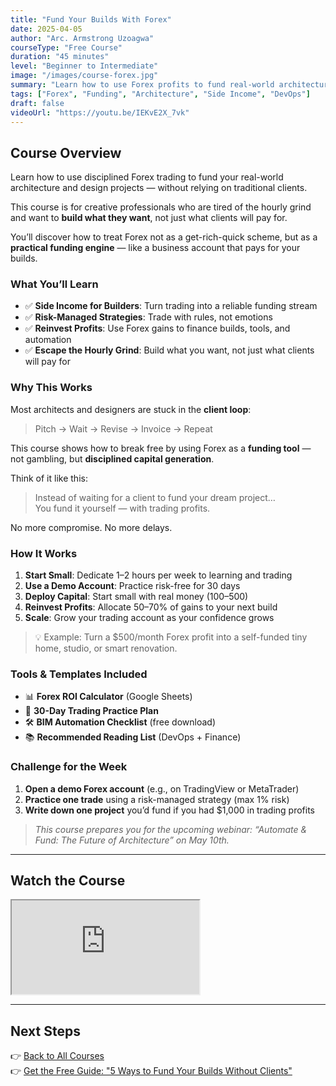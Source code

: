 ```yaml
---
title: "Fund Your Builds With Forex"
date: 2025-04-05
author: "Arc. Armstrong Uzoagwa"
courseType: "Free Course"
duration: "45 minutes"
level: "Beginner to Intermediate"
image: "/images/course-forex.jpg"
summary: "Learn how to use Forex profits to fund real-world architecture projects — without client dependency."
tags: ["Forex", "Funding", "Architecture", "Side Income", "DevOps"]
draft: false
videoUrl: "https://youtu.be/IEKvE2X_7vk"
---
```


## Course Overview

Learn how to use disciplined Forex trading to fund your real-world architecture and design projects — without relying on traditional clients.

This course is for creative professionals who are tired of the hourly grind and want to **build what they want**, not just what clients will pay for.

You’ll discover how to treat Forex not as a get-rich-quick scheme, but as a **practical funding engine** — like a business account that pays for your builds.

### What You’ll Learn

- ✅ **Side Income for Builders**: Turn trading into a reliable funding stream
- ✅ **Risk-Managed Strategies**: Trade with rules, not emotions
- ✅ **Reinvest Profits**: Use Forex gains to finance builds, tools, and automation
- ✅ **Escape the Hourly Grind**: Build what you want, not just what clients will pay for

### Why This Works

Most architects and designers are stuck in the **client loop**:
> Pitch → Wait → Revise → Invoice → Repeat

This course shows how to break free by using Forex as a **funding tool** — not gambling, but **disciplined capital generation**.

Think of it like this:
> Instead of waiting for a client to fund your dream project…  
> You fund it yourself — with trading profits.

No more compromise. No more delays.

### How It Works

1. **Start Small**: Dedicate 1–2 hours per week to learning and trading
2. **Use a Demo Account**: Practice risk-free for 30 days
3. **Deploy Capital**: Start small with real money ($100–$500)
4. **Reinvest Profits**: Allocate 50–70% of gains to your next build
5. **Scale**: Grow your trading account as your confidence grows

> 💡 Example: Turn a $500/month Forex profit into a self-funded tiny home, studio, or smart renovation.

### Tools & Templates Included

- 📊 **Forex ROI Calculator** (Google Sheets)
- 📅 **30-Day Trading Practice Plan**
- 🛠️ **BIM Automation Checklist** (free download)
- 📚 **Recommended Reading List** (DevOps + Finance)

### Challenge for the Week

1. **Open a demo Forex account** (e.g., on TradingView or MetaTrader)
2. **Practice one trade** using a risk-managed strategy (max 1% risk)
3. **Write down one project** you’d fund if you had $1,000 in trading profits

> *This course prepares you for the upcoming webinar: “Automate & Fund: The Future of Architecture” on May 10th.*

---

## Watch the Course

<div class="aspect-w-16 aspect-h-9 rounded-lg overflow-hidden my-8">
  <iframe 
    src="https://www.youtube.com/embed/IEKvE2X_7vk" 
    title="Fund Your Builds With Forex – LiwoxDotNet Course" 
    allow="accelerometer; autoplay; clipboard-write; encrypted-media; gyroscope; picture-in-picture" 
    allowfullscreen 
    class="w-full h-full">
  </iframe>
</div>

---

## Next Steps

👉 [Back to All Courses](/courses)  
👉 [Get the Free Guide: "5 Ways to Fund Your Builds Without Clients"](https://liwox.net/guide)